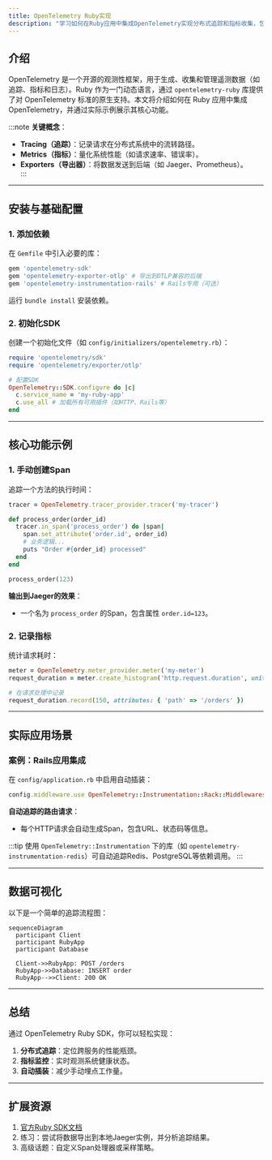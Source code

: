 ```yaml
---
title: OpenTelemetry Ruby实现
description: "学习如何在Ruby应用中集成OpenTelemetry实现分布式追踪和指标收集，包含基础配置、代码示例及实际应用场景。"
---
```


## 介绍

OpenTelemetry 是一个开源的观测性框架，用于生成、收集和管理遥测数据（如追踪、指标和日志）。Ruby 作为一门动态语言，通过 `opentelemetry-ruby` 库提供了对 OpenTelemetry 标准的原生支持。本文将介绍如何在 Ruby 应用中集成 OpenTelemetry，并通过实际示例展示其核心功能。

:::note
**关键概念**：  
- **Tracing（追踪）**：记录请求在分布式系统中的流转路径。  
- **Metrics（指标）**：量化系统性能（如请求速率、错误率）。  
- **Exporters（导出器）**：将数据发送到后端（如 Jaeger、Prometheus）。  
:::

---

## 安装与基础配置

### 1. 添加依赖
在 `Gemfile` 中引入必要的库：

```ruby
gem 'opentelemetry-sdk'
gem 'opentelemetry-exporter-otlp' # 导出到OTLP兼容的后端
gem 'opentelemetry-instrumentation-rails' # Rails专用（可选）
```

运行 `bundle install` 安装依赖。

### 2. 初始化SDK
创建一个初始化文件（如 `config/initializers/opentelemetry.rb`）：

```ruby
require 'opentelemetry/sdk'
require 'opentelemetry/exporter/otlp'

# 配置SDK
OpenTelemetry::SDK.configure do |c|
  c.service_name = 'my-ruby-app'
  c.use_all # 加载所有可用插件（如HTTP、Rails等）
end
```

---

## 核心功能示例

### 1. 手动创建Span
追踪一个方法的执行时间：

```ruby
tracer = OpenTelemetry.tracer_provider.tracer('my-tracer')

def process_order(order_id)
  tracer.in_span('process_order') do |span|
    span.set_attribute('order.id', order_id)
    # 业务逻辑...
    puts "Order #{order_id} processed"
  end
end

process_order(123)
```

**输出到Jaeger的效果**：  
- 一个名为 `process_order` 的Span，包含属性 `order.id=123`。

### 2. 记录指标
统计请求耗时：

```ruby
meter = OpenTelemetry.meter_provider.meter('my-meter')
request_duration = meter.create_histogram('http.request.duration', unit: 'ms')

# 在请求处理中记录
request_duration.record(150, attributes: { 'path' => '/orders' })
```

---

## 实际应用场景

### 案例：Rails应用集成
在 `config/application.rb` 中启用自动插装：

```ruby
config.middleware.use OpenTelemetry::Instrumentation::Rack::Middlewares::TracerMiddleware
```

**自动追踪的路由请求**：  
- 每个HTTP请求会自动生成Span，包含URL、状态码等信息。

:::tip
使用 `OpenTelemetry::Instrumentation` 下的库（如 `opentelemetry-instrumentation-redis`）可自动追踪Redis、PostgreSQL等依赖调用。
:::

---

## 数据可视化

以下是一个简单的追踪流程图：

```mermaid
sequenceDiagram
  participant Client
  participant RubyApp
  participant Database

  Client->>RubyApp: POST /orders
  RubyApp->>Database: INSERT order
  RubyApp-->>Client: 200 OK
```

---

## 总结

通过 OpenTelemetry Ruby SDK，你可以轻松实现：
1. **分布式追踪**：定位跨服务的性能瓶颈。  
2. **指标监控**：实时观测系统健康状态。  
3. **自动插装**：减少手动埋点工作量。

---

## 扩展资源

1. [官方Ruby SDK文档](https://opentelemetry.io/docs/ruby/)  
2. 练习：尝试将数据导出到本地Jaeger实例，并分析追踪结果。  
3. 高级话题：自定义Span处理器或采样策略。